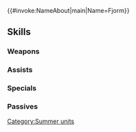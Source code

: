 {{#invoke:NameAbout|main|Name=Fjorm}}{{HeroPage Tabs}}
{{Hero Infobox
|Name=Fjorm
|Title=Seaside Thaw
|WeaponType=Red Sword
|MoveType=Infantry
|Origin=Fire Emblem Heroes
|Gender=Female
|actorEN=Heather Watson
|actorJP=高橋李依
|artist=前嶋重機
|additionDate=July 6, 2023
|releaseDate=July 7, 2023
|cv1=0
|cv2=200100
|TagID=水着フィヨルム
|InternalID=969
|Properties=special
|description=The second princess of Nifl, the Kingdom of Ice. Her heart is filled with excitement experiencing her first swim in the ocean.
}}
{{Stats Page
|Lv1HP=19|Lv1ATK=10|Lv1SPD=16|Lv1DEF=4|Lv1RES=6
|GRHP=55|GRATK=75|GRSPD=70|GRDEF=55|GRRES=50
}}
==Skills==
===Weapons===
{{Weapons Table
|weapon1=Iron Sword
|weapon1Default=1
|weapon1Unlock=1
|weapon2=Steel Sword
|weapon2Default=2
|weapon2Unlock=2
|weapon3=Silver Sword
|weapon3Default=4
|weapon3Unlock=3
|weapon4=Ice-Bound Brand
|weapon4Default=5
|weapon4Unlock=5
}}
===Assists===
{{Assists Table}}
===Specials===
{{Specials Table
|special1=Holy Vestments
|special1Default=4
|special1Unlock=3
|special2=Sacred Cowl
|special2Unlock=4
|special3=Frostbite Mirror
|special3Unlock=5
}}
===Passives===
{{Passives Table
|passiveA1=Atk/Spd Finish 1
|passiveA2=Atk/Spd Finish 2
|passiveA3=Atk/Spd Finish 3
|passiveA4=Atk/Spd Finish 4
|passiveA1Unlock=2
|passiveA2Unlock=3
|passiveA3Unlock=4
|passiveA4Unlock=5
|passiveB1=Spurn 1
|passiveB2=Spurn 2
|passiveB3=Spurn 3
|passiveB4=Spurn 4
|passiveB1Unlock=2
|passiveB2Unlock=3
|passiveB3Unlock=4
|passiveB4Unlock=5
|passiveC1=Time's Pulse 1
|passiveC2=Time's Pulse 2
|passiveC3=Time's Pulse 3
|passiveC4=Time's Pulse 4
|passiveC1Unlock=2
|passiveC2Unlock=3
|passiveC3Unlock=4
|passiveC4Unlock=5
}}
{{Heroes Navbox}}
[[Category:Summer units]]
